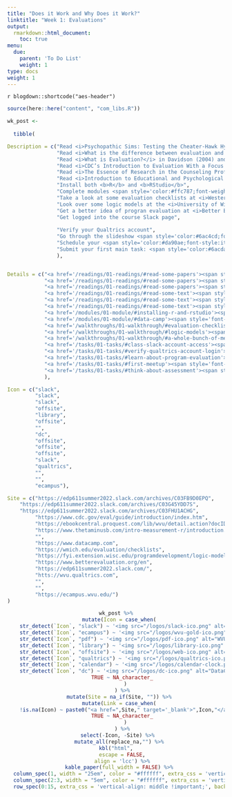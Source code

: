 ```yaml
---
title: "Does it Work and Why Does it Work?"
linktitle: "Week 1: Evaluations"
output:
  rmarkdown::html_document:
    toc: true
menu:
  due:
    parent: 'To Do List'
    weight: 1
type: docs
weight: 1
---
```


`r blogdown::shortcode("aes-header")`

```r
source(here::here("content", "com_libs.R"))
```

```r

wk_post <- 
  
  tibble(

Description = c("Read <i>Psychopathic Sims: Testing the Cheater-Hawk Hypothesis in a Video Game</i> in Visser, Batinic, Worth, Book, & Toll (2020) and post on <a style='color:#ff8384;'>\\ #wk1-psychopathic-sims</a>",
                "Read <i>What is the difference between evaluation and research - and why do we care?</i> in Mathison (2006) and post on <a style='color:#ff8384;'>\\ #wk1-#evaluation-views</a>",
                "Read <i>What is Evaluation?</i> in Davidson (2004) and post on <a style='color:#ff8384;'>\\ #wk1-#evaluation-definition</a>",
                "Read <i>CDC’s Introduction to Evaluation With a Focus on Public Health</i>",
                "Read <i>The Essence of Research in the Counseling Profession</i> in Balkin & Kleist (2017)",
                "Read <i>Introduction to Educational and Psychological Measurement Using R</i> in Albano (2020)",
                "Install both <b>R</b> and <b>RStudio</b>",
                "Complete modules <span style='color:#ffc787;font-weight:bold'><i>Introduction to R</i></span> and <span style='color:#ffc787;font-weight:bold'><i>Working with Data in the Tidyverse</i></span> on <b>Data Camp</b>",
                "Take a look at some evaluation checklists at <i>Western Michigan University</i>",
                "Look over some logic models at the <i>University of Wisconsin Extension Program</i>",
                "Get a better idea of progran evaluation at <i>Better Evaluation</i>",
                "Get logged into the course Slack page",
                
                "Verify your Qualtrics account",
                "Go through the slideshow <span style='color:#6ac4cd;font-weight:bold'>Criterial and Interpretive Evaluation: Keys to Merit, Worth, and Significance</span>",
                "Schedule your <span style='color:#da90ae;font-style:italic;'>first meeting</span> with Cari or I to take place this week",
                "Submit your first main task: <span style='color:#6acda5;font-weight:bold'>Think about assessment</span>"
                ),


Details = c("<a href='/readings/01-readings/#read-some-papers'><span style='font-size: 25px; color: #89cff0;'><i class='fas fa-info-circle'></i></span></a>",
            "<a href='/readings/01-readings/#read-some-papers'><span style='font-size: 25px; color: #89cff0;'><i class='fas fa-info-circle'></i></span></a>",
            "<a href='/readings/01-readings/#read-some-papers'><span style='font-size: 25px; color: #89cff0;'><i class='fas fa-info-circle'></i></span></a>",
            "<a href='/readings/01-readings/#read-some-text'><span style='font-size: 25px; color: #89cff0;'><i class='fas fa-info-circle'></i></span></a>",
            "<a href='/readings/01-readings/#read-some-text'><span style='font-size: 25px; color: #89cff0;'><i class='fas fa-info-circle'></i></span></a>",
            "<a href='/readings/01-readings/#read-some-text'><span style='font-size: 25px; color: #89cff0;'><i class='fas fa-info-circle'></i></span></a>",
            "<a href='/modules/01-module/#installing-r-and-rstudio'><span style='font-size: 25px; color: #89cff0;'><i class='fas fa-info-circle'></i></span></a>",
            "<a href='/modules/01-module/#data-camp'><span style='font-size: 25px; color: #89cff0;'><i class='fas fa-info-circle'></i></span></a>",
            "<a href='/walkthroughs/01-walkthrough/#evaluation-checklists'><span style='font-size: 25px; color: #89cff0;'><i class='fas fa-info-circle'></i></span></a>",
            "<a href='/walkthroughs/01-walkthrough/#logic-models'><span style='font-size: 25px; color: #89cff0;'><i class='fas fa-info-circle'></i></span></a>",
            "<a href='/walkthroughs/01-walkthrough/#a-whole-bunch-of-methods'><span style='font-size: 25px; color: #89cff0;'><i class='fas fa-info-circle'></i></span></a>",
            "<a href='/tasks/01-tasks/#class-slack-account-access'><span style='font-size: 25px; color: #89cff0;'><i class='fas fa-info-circle'></i></span></a>",
            "<a href='/tasks/01-tasks/#verify-qualtrics-account-login'><span style='font-size: 25px; color: #89cff0;'><i class='fas fa-info-circle'></i></span></a>",
            "<a href='/tasks/01-tasks/#learn-about-program-evaluation'><span style='font-size: 25px; color: #89cff0;'><i class='fas fa-info-circle'></i></span></a>",
            "<a href='/tasks/01-tasks/#first-meetup'><span style='font-size: 25px; color: #89cff0;'><i class='fas fa-info-circle'></i></span></a>",
            "<a href='/tasks/01-tasks/#think-about-assessment'><span style='font-size: 25px; color: #89cff0;'><i class='fas fa-info-circle'></i></span></a>"
            ),

Icon = c("slack",
         "slack",
         "slack",
         "offsite",
         "library",
         "offsite",
         "",
         "dc",
         "offsite",
         "offsite",
         "offsite",
         "slack",
         "qualtrics",
         "",
         "",
         "ecampus"),

Site = c("https://edp611summer2022.slack.com/archives/C03FB9D0EPQ",
    "https://edp611summer2022.slack.com/archives/C03G45YDD7S",
    "https://edp611summer2022.slack.com/archives/C03FHU1ACHG",
         "https://www.cdc.gov/eval/guide/introduction/index.htm",
         "https://ebookcentral.proquest.com/lib/wvu/detail.action?docID=4722459",
         "https://www.thetaminusb.com/intro-measurement-r/introduction.html",
         "",
         "https://www.datacamp.com",
         "https://wmich.edu/evaluation/checklists",
         "https://fyi.extension.wisc.edu/programdevelopment/logic-models/",
         "https://www.betterevaluation.org/en",
         "https://edp611summer2022.slack.com/",
         "htts://wvu.qualtrics.com",
         "",
         "",
         "https://ecampus.wvu.edu/")
)
```

<center>
```r
wk_post %>%
  mutate(Icon = case_when(
    str_detect(`Icon`, "slack") ~ '<img src="/logos/slack-ico.png" alt="Slack icon" width="25">',
    str_detect(`Icon`, "ecampus") ~ '<img src="/logos/wvu-gold-ico.png" alt="WVU icon" width="25">',
    str_detect(`Icon`, "pdf") ~ '<img src="/logos/pdf-ico.png" alt="WVU icon" width="30">',
    str_detect(`Icon`, "library") ~ '<img src="/logos/library-ico.png" alt="Library icon" width="25">',
    str_detect(`Icon`, "offsite") ~ '<img src="/logos/web-ico.png" alt="Web icon" width="26">',
    str_detect(`Icon`, "qualtrics") ~ '<img src="/logos/qualtrics-ico.png" alt="Qualtrics icon" width="29">',
    str_detect(`Icon`, "calendar") ~ '<img src="/logos/calendar-clock.png" alt="Calendar clock icon" width="27">',
    str_detect(`Icon`, "dc") ~ '<img src="/logos/dc-ico.png" alt="DataCamp icon" width="24">',
    TRUE ~ NA_character_
      )
    ) %>%
  mutate(Site = na_if(Site, "")) %>%
  mutate(Link = case_when(
    !is.na(Icon) ~ paste0("<a href=",Site," target='_blank'>",Icon,"</a>"),
    TRUE ~ NA_character_
      )
    ) %>%
  select(-Icon, -Site) %>% 
  mutate_all(replace_na,"") %>%
kbl("html",
    escape = FALSE,
    align = 'lcc') %>%
  kable_paper(full_width = FALSE) %>%
  column_spec(1, width = "25em", color = "#ffffff", extra_css = 'vertical-align: middle !important;') %>%
  column_spec(2:3, width = "5em", color = "#ffffff", extra_css = 'vertical-align: middle !important;') %>%
  row_spec(0:15, extra_css = 'vertical-align: middle !important;', background = "transparent", color = "#f7f7f7") 
```
</center>
